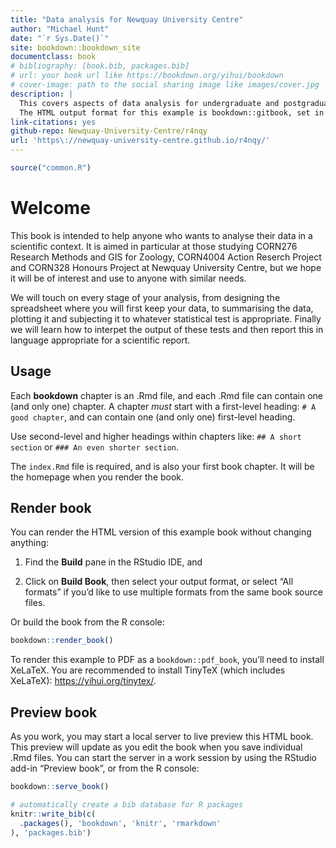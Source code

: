 ```yaml
--- 
title: "Data analysis for Newquay University Centre"
author: "Michael Hunt"
date: "`r Sys.Date()`"
site: bookdown::bookdown_site
documentclass: book
# bibliography: [book.bib, packages.bib]
# url: your book url like https://bookdown.org/yihui/bookdown
# cover-image: path to the social sharing image like images/cover.jpg
description: |
  This covers aspects of data analysis for undergraduate and postgraduate students at Newquay University Centre.
  The HTML output format for this example is bookdown::gitbook, set in the _output.yml file.
link-citations: yes
github-repo: Newquay-University-Centre/r4nqy
url: 'https\://newquay-university-centre.github.io/r4nqy/'
---
```


```r
source("common.R")
```

# Welcome

This book is intended to help anyone who wants to analyse their data in a scientific context. It is aimed in particular at those studying CORN276 Research Methods and GIS for Zoology, CORN4004 Action Reserch Project and CORN328 Honours Project at Newquay University Centre, but we hope it will be of interest and use to anyone with similar needs.

We will touch on every stage of your analysis, from designing the spreadsheet where you will first keep your data, to summarising the data, plotting it and subjecting it to whatever statistical test is appropriate. Finally we will learn how to interpet the output of these tests and then report this in language appropriate for a scientific report.

## Usage 

Each **bookdown** chapter is an .Rmd file, and each .Rmd file can contain one (and only one) chapter. A chapter *must* start with a first-level heading: `# A good chapter`, and can contain one (and only one) first-level heading.

Use second-level and higher headings within chapters like: `## A short section` or `### An even shorter section`.

The `index.Rmd` file is required, and is also your first book chapter. It will be the homepage when you render the book.

## Render book

You can render the HTML version of this example book without changing anything:

1. Find the **Build** pane in the RStudio IDE, and

1. Click on **Build Book**, then select your output format, or select "All formats" if you'd like to use multiple formats from the same book source files.

Or build the book from the R console:

```r
bookdown::render_book()
```

To render this example to PDF as a `bookdown::pdf_book`, you'll need to install XeLaTeX. You are recommended to install TinyTeX (which includes XeLaTeX): <https://yihui.org/tinytex/>.

## Preview book

As you work, you may start a local server to live preview this HTML book. This preview will update as you edit the book when you save individual .Rmd files. You can start the server in a work session by using the RStudio add-in "Preview book", or from the R console:

```r
bookdown::serve_book()
```


```r
# automatically create a bib database for R packages
knitr::write_bib(c(
  .packages(), 'bookdown', 'knitr', 'rmarkdown'
), 'packages.bib')
```
